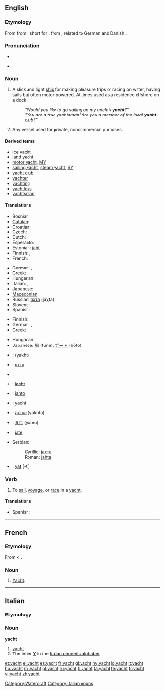 {{also|Yacht}}
==English==

{{wikipedia}}

===Etymology===
From {{etyl|nl|en}} {{term|jacht|lang=nl}} from {{etyl|odt|en}} {{term|jagt|lang=odt}}, short for {{term|jaghtschip||ship for chasing|lang=odt}}, from {{term|jagen|lang=odt}}, related to German {{term|jagen|lang=de}} and Danish {{term|jage||to hunt|lang=da}}.

===Pronunciation===
* {{IPA|/jɒt/}}
* {{audio|en-us-yacht.ogg|Audio (US)}}
*: {{rhymes|ɒt}}

===Noun===
{{en-noun}}

# A slick and light [[ship]] for making pleasure trips or racing on water, having sails but often motor-powered. At times used as a residence offshore on a dock.
#: '' "Would you like to go sailing on my uncle’s '''yacht'''?" ''
#: '' "You are a true yachtsman! Are you a member of the local '''yacht''' club?" ''
# Any vessel used for private, noncommercial purposes.

====Derived terms====
* [[ice yacht]]
* [[land yacht]]
* [[motor yacht]], [[MY]]
* [[sailing yacht]], [[steam yacht]], [[SY]]
* [[yacht club]]
* [[yachter]]
* [[yachting]]
* [[yachtless]]
* [[yachtsman]]

====Translations====
{{trans-top|slick and light ship}}
* Bosnian: {{t-|bs|jahta|f}}
* [[Catalan]]: {{t|ca|iot}}
* Croatian: {{t+|hr|jahta|f}}
* Czech: {{t-|cs|jachta|f}}
* Dutch: {{t+|nl|jacht|f}}
* Esperanto: {{t-|eo|jaĥto|xs=Esperanto}}
* Estonian: [[jaht]]
* Finnish: {{t+|fi|jahti}}, {{t-|fi|huvipursi}}
* French: {{t+|fr|yacht|m}}
{{trans-mid}}
* German: {{t+|de|Yacht|f}}, {{t+|de|Jacht|f}}
* Greek: {{t+|el|γιοτ|n|tr=yiot|sc=Grek}}
* Hungarian: {{t+|hu|jacht}}
* Italian: {{t-|it|panfilo|m}}, {{t+|it|yacht|m}}
* Japanese: {{t|ja|ヨット|tr=yotto|sc=Jpan}}
* [[Macedonian]]: {{t-|mk|јахта|f|tr=jáhta|sc=Cyrl|xs=Macedonian}}
* Russian: [[яхта]] (jáχta) {{f}}
* Slovene: {{t-|sl|jahta|f}}
* Spanish: {{t+|es|yate|m}}
{{trans-bottom}}

{{trans-top|any private noncommercial vessel}}
* Finnish: {{t-|fi|huvialus}}
* German: {{t+|de|Yacht|f}}, {{t+|de|Jacht|f}}
* Greek: {{t+|el|θαλαμηγός|f|tr=thalamigós|sc=Grek}}
{{trans-mid}}
* Hungarian: {{t+|hu|jacht}}
* Japanese: [[船]] (fune), [[ボート]] (bōto)
{{trans-bottom}}

{{checktrans-top}}
* {{ttbc|Arabic}}: {{Arab|[[يخت]]}} (yakht)
* {{ttbc|Bulgarian}}: [[яхта]] {{f}}
* {{ttbc|Catalan}}: {{t|ca|iot|m}}
* {{ttbc|Dutch}}: [[jacht]] {{n}}
* {{ttbc|Esperanto}}: [[jaĥto]]
* {{ttbc|French}}: yacht {{m}}
* {{ttbc|Hebrew}}: [[יאכטה]] (yakhta) {{f}}
{{trans-mid}}
* {{ttbc|Korean}}: [[요트]] (yoteu)
* {{ttbc|Portuguese}}: [[iate]] {{m}}
* Serbian:
*: Cyrillic: [[јахта]] {{f}}
*: Roman: [[jahta]] {{f}}
* {{ttbc|Turkish}}: [[yat]] [-tı]
{{trans-bottom}}

===Verb===
{{en-verb}}

# {{intransitive}} To [[sail]], [[voyage]], or [[race]] in a [[yacht]].

====Translations====
{{trans-top|to voyage in a yacht}}
* Spanish: {{t|es|ir en yate}}
{{trans-mid}}
{{trans-bottom}}

{{anagrams:en/achty}}
[[Category:Watercraft]]

----

==French==

===Etymology===
From {{etyl|en|fr}} {{term|yacht|lang=en}} < {{etyl|nl|fr}}.

===Noun===
{{fr-noun|m}}

# [[#English|Yacht]].

----

==Italian==

===Etymology===
{{etyl|en|it}}

===Noun===
'''yacht''' {{m|inv}}

# [[#English|yacht]]
# The letter [[Y]] in the [[Appendix:Italian phonetic alphabet|Italian phonetic alphabet]]

[[Category:Italian nouns]]

[[et:yacht]]
[[el:yacht]]
[[es:yacht]]
[[fr:yacht]]
[[gl:yacht]]
[[hy:yacht]]
[[io:yacht]]
[[it:yacht]]
[[hu:yacht]]
[[ml:yacht]]
[[pl:yacht]]
[[ru:yacht]]
[[fi:yacht]]
[[ta:yacht]]
[[te:yacht]]
[[tr:yacht]]
[[vi:yacht]]
[[zh:yacht]]